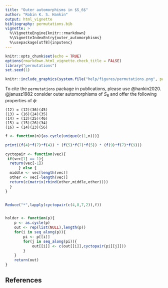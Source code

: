 ```yaml
---
title: "Outer automorphisms in $S_6$"
author: "Robin K. S. Hankin"
output: html_vignette
bibliography: permutations.bib
vignette: >
  %\VignetteEngine{knitr::rmarkdown}
  %\VignetteIndexEntry{outer_automorphisms}
  %\usepackage[utf8]{inputenc}
---
```


```r
knitr::opts_chunk$set(echo = TRUE)
options(rmarkdown.html_vignette.check_title = FALSE)
library("permutations")
set.seed(1)
```

```r
knitr::include_graphics(system.file("help/figures/permutations.png", package = "permutations"))
```

To cite the `permutations` package in publications, please use
@hankin2020.  @janusz1982 consider outer automorphisms of $S_6$ and
offer the following properties of $\phi$:

```
(12) = (12)(36)(45)
(13) = (16)(24)(35)
(14) = (13)(25)(46)
(15) = (15)(26)(34)
(16) = (14)(23)(56)
```

```r
f <- function(n){as.cycle(unique(c(1,n)))}

print((f(4)*f(7)*f(4)) * (f(5)*f(7)*f(5)) * (f(9)*f(7)*f(9)))

cyctopair <- function(vec){
 if(vec[1] == 1){
  return(vec[-1])
      } else {
  middle <- vec[length(vec)]
  other <- vec[-length(vec)]
  return(c(matrix(rbind(other,middle,other))))
  }
}


Reduce("*",lapply(cyctopair(c(4,8,7,2)),f))


holder <- function(p){
    p <- as.cycle(p)
    out <- rep(list(NULL),length(p))
    for(i in seq_along(p)){
        pi <- p[[i]]
        for(j in seq_along(pi)){
            out[[i]] <- c(out[[i]],cyctopair(pi[[j]]))
        }
    }
    return(out)
}   
```    

## References {-}
